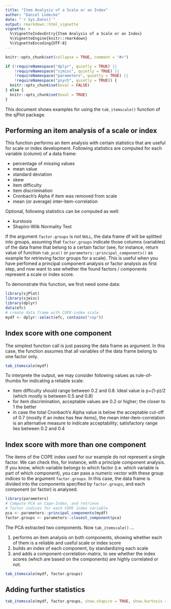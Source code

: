 ---
title: "Item Analysis of a Scale or an Index"
author: "Daniel Lüdecke"
date: "`r Sys.Date()`"
output: rmarkdown::html_vignette
vignette: >
  %\VignetteIndexEntry{Item Analysis of a Scale or an Index}
  %\VignetteEngine{knitr::rmarkdown}
  %\VignetteEncoding{UTF-8}
---

```{r echo = FALSE}
knitr::opts_chunk$set(collapse = TRUE, comment = "#>")

if (!requireNamespace("dplyr", quietly = TRUE) ||
    !requireNamespace("sjmisc", quietly = TRUE) ||
    !requireNamespace("parameters", quietly = TRUE) ||
    !requireNamespace("psych", quietly = TRUE)) {
  knitr::opts_chunk$set(eval = FALSE)
} else {
  knitr::opts_chunk$set(eval = TRUE)
}
```

This document shows examples for using the `tab_itemscale()` function of the sjPlot package.

## Performing an item analysis of a scale or index

This function performs an item analysis with certain statistics that are useful for scale or index development. Following statistics are computed for each variable (column) of a data frame:

* percentage of missing values
* mean value
* standard deviation
* skew
* item difficulty
* item discrimination
* Cronbach's Alpha if item was removed from scale
* mean (or average) inter-item-correlation

Optional, following statistics can be computed as well:

* kurstosis
* Shapiro-Wilk Normality Test

If the argument `factor.groups` is _not_ `NULL`, the data frame df will be splitted into groups, assuming that `factor.groups` indicate those columns (variables) of the data frame that belong to a certain factor (see, for instance, return value of function `tab_pca()` or `parameters::principal_components()` as example for retrieving factor groups for a scale). This is useful when you have perfomed a principal component analysis or factor analysis as first step, and now want to see whether the found factors / components represent a scale or index score.

To demonstrate this function, we first need some data:

```{r, echo=FALSE, message=FALSE, warning=FALSE}
library(sjPlot)
library(sjmisc)
library(dplyr)
data(efc)
# create data frame with COPE-index scale
mydf <- dplyr::select(efc, contains("cop"))
```

## Index score with one component

The simplest function call is just passing the data frame as argument. In this case, the function assumes that all variables of the data frame belong to one factor only.

```{r}
tab_itemscale(mydf)
```

To interprete the output, we may consider following values as rule-of-thumbs for indicating a reliable scale:

* item difficulty should range between 0.2 and 0.8. Ideal value is p+(1-p)/2 (which mostly is between 0.5 and 0.8)
* for item discrimination, acceptable values are 0.2 or higher; the closer to 1 the better
* in case the total Cronbach's Alpha value is below the acceptable cut-off of 0.7 (mostly if an index has few items), the mean inter-item-correlation is an alternative measure to indicate acceptability; satisfactory range lies between 0.2 and 0.4

## Index score with more than one component

The items of the COPE index used for our example do not represent a single factor. We can check this, for instance, with a principle component analysis. If you know, which variable belongs to which factor (i.e. which variable is part of which component), you can pass a numeric vector with these group indices to the argument `factor.groups`. In this case, the data frame is divided into the components specified by `factor.groups`, and each component (or factor) is analysed.

```{r}
library(parameters)
# Compute PCA on Cope-Index, and retrieve 
# factor indices for each COPE index variable
pca <- parameters::principal_components(mydf)
factor.groups <- parameters::closest_component(pca)
```

The PCA extracted two components. Now `tab_itemscale()` ...

1. performs an item analysis on both components, showing whether each of them is a reliable and useful scale or index score
2. builds an index of each component, by standardizing each scale
3. and adds a component-correlation-matrix, to see whether the index scores (which are based on the components) are highly correlated or not.

```{r}
tab_itemscale(mydf, factor.groups)
```

## Adding further statistics

```{r}
tab_itemscale(mydf, factor.groups, show.shapiro = TRUE, show.kurtosis = TRUE)
```

